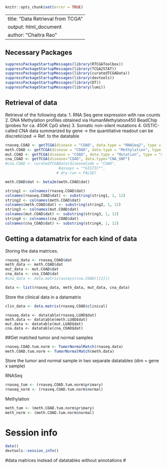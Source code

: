 
```r
knitr::opts_chunk$set(error = TRUE)
```

---
title: "Data Retrieval from TCGA"
output: html_document
author: "Chaitra Rao"
---

## Necessary Packages

```r
suppressPackageStartupMessages(library(RTCGAToolbox))
suppressPackageStartupMessages(library(TCGA2STAT))
suppressPackageStartupMessages(library(curatedTCGAData))
suppressPackageStartupMessages(library(devtools))
suppressPackageStartupMessages(library(DT))
suppressPackageStartupMessages(library(lumi))
```

## Retrieval of data

Retrieval of the following data:
1. RNA Seq gene expression with raw counts
2. DNA Methylation profiles obtained via HumanMethylation450 BeadChip (probes for ca. 450K CpG sites)
3. Somatic non-silent mutations
4. GISTIC-called CNA data summarized by gene -> the quantitative readout can be discreticized -> Ref. to the datatable


```r

rnaseq.COAD <- getTCGA(disease = "COAD", data.type = "RNASeq2", type = "count", clinical = TRUE)
meth.COAD <- getTCGA(disease = "COAD", data.type = "Methylation", type = "450K", clinical = TRUE)
mut.COAD <- getTCGA(disease = "COAD", data.type = "Mutation", type = "somatic")
cna_COAD <- getTCGA(disease="COAD", data.type="CNA_SNP")
#cna.COAD <- curatedTCGAData(diseaseCode = "COAD",
                        #assays = "*GISTIC*",
                       # dry.run = FALSE)
```



```r
meth.COAD$dat <- beta2m(meth.COAD$dat)
```


```r
string1 <- colnames(rnaseq.COAD$dat)
colnames(rnaseq.COAD$dat) <- substring(string1, 1, 12)
string2 <- colnames(meth.COAD$dat)
colnames(meth.COAD$dat) <- substring(string2, 1, 12)
string3 <- colnames(mut.COAD$dat)
colnames(mut.COAD$dat) <- substring(string3, 1, 12)
string4 <- colnames(cna_COAD$dat)
colnames(cna_COAD$dat) <- substring(string4, 1, 12)

```



## Getting a datamatrix for each kind of data

Storing the data matrices.

```r
rnaseq_data <- rnaseq.COAD$dat
meth_data <- meth.COAD$dat
mut_data <- mut.COAD$dat
cna_data <- cna_COAD$dat
#cna_data <- data.matrix(assays(cna.COAD)[[2]])
```

```r
data <- list(rnaseq_data, meth_data, mut_data, cna_data)

```


Store the clinical data in a datamatrix

```r
clin_data <- data.matrix(rnaseq.COAD$clinical)
```

```store
rnaseq.data <- datatable(rnaseq.LUAD$dat)
meth.data <- datatable(meth.LUAD$dat)
mut.data <- datatable(mut.LUAD$dat)
cna.data <- datatable(cna_COAD$dat)

```

##Get matched tumor and normal samples

```r
rnaseq.COAD.tum.norm <- TumorNormalMatch(rnaseq.data)
meth.COAD.tum.norm <- TumorNormalMatch(meth.data)

```


Store the tumor and normal sample in two separate datatables (dim = gene x sample)

RNASeq
```r
rnaseq_tum <- (rnaseq.COAD.tum.norm$primary)
rnaseq_norm <- (rnaseq.COAD.tum.norm$normal)

```

Methylation
```r
meth_tum <- (meth.COAD.tum.norm$primary)
meth_norm <- (meth.COAD.tum.norm$normal)

```



# Session info

```r
date()
devtools::session_info()
```


#data matrices instead of datatables without annotations
#

